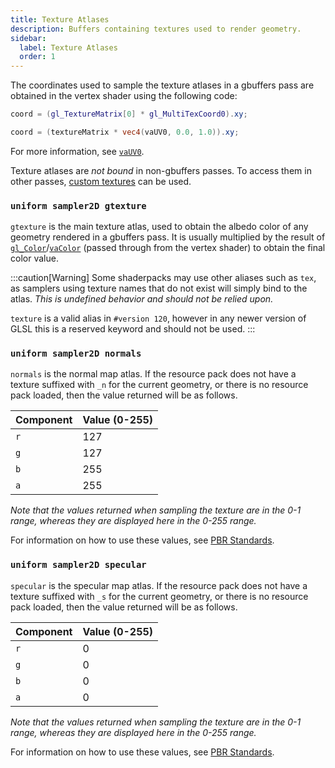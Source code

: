 ```yaml
---
title: Texture Atlases
description: Buffers containing textures used to render geometry.
sidebar:
  label: Texture Atlases
  order: 1
---
```


The coordinates used to sample the texture atlases in a gbuffers pass are obtained in the vertex shader using the following code:

```glsl title="Compatibility Profile"
coord = (gl_TextureMatrix[0] * gl_MultiTexCoord0).xy;
```
```glsl title="Core Profile"
coord = (textureMatrix * vec4(vaUV0, 0.0, 1.0)).xy;
```

For more information, see [`vaUV0`](http://localhost:4321/current/reference/attributes/vauv0/).

Texture atlases are *not bound* in non-gbuffers passes. To access them in other passes, [custom textures](/current/reference/buffers/custom_textures/#texture-types) can be used.

### `uniform sampler2D gtexture`
`gtexture` is the main texture atlas, used to obtain the albedo color of any geometry rendered in a gbuffers pass. It is usually multiplied by the result of [`gl_Color`](/current/reference/attributes/overview/)/[`vaColor`](/current/reference/attributes/vacolor/) (passed through from the vertex shader) to obtain the final color value. 

:::caution[Warning]
Some shaderpacks may use other aliases such as `tex`, as samplers using texture names that do not exist will simply bind to the atlas. *This is undefined behavior and should not be relied upon.*

`texture` is a valid alias in `#version 120`, however in any newer version of GLSL this is a reserved keyword and should not be used.
:::

### `uniform sampler2D normals`
`normals` is the normal map atlas. If the resource pack does not have a texture suffixed with `_n` for the current geometry, or there is no resource pack loaded, then the value returned will be as follows.

| Component | Value (0-255) |
|-----------|---------------|
| `r`       | 127           |
| `g`       | 127           |
| `b`       | 255           |
| `a`       | 255           |

*Note that the values returned when sampling the texture are in the 0-1 range, whereas they are displayed here in the 0-255 range.*

For information on how to use these values, see [PBR Standards](/current/how-to/pbr_standards/).

### `uniform sampler2D specular`
`specular` is the specular map atlas. If the resource pack does not have a texture suffixed with `_s` for the current geometry, or there is no resource pack loaded, then the value returned will be as follows.

| Component | Value (0-255) |
|-----------|---------------|
| `r`       | 0             |
| `g`       | 0             |
| `b`       | 0             |
| `a`       | 0             |

*Note that the values returned when sampling the texture are in the 0-1 range, whereas they are displayed here in the 0-255 range.*

For information on how to use these values, see [PBR Standards](/current/how-to/pbr_standards/).